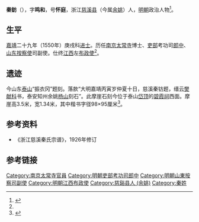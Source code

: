 {{expand|time=2014-10-01T06:08:46+00:00}}
'''秦鈁'''（{{bd|1522年||1579年||catIdx=Q}}），字'''鸣和'''，号'''怀庭'''，浙江[[慈溪县|慈溪县]]（今属[[余姚|余姚]]）人，[[明朝|明朝]]政治人物<ref name="Qin">{{cite web|url=http://diglweb.zjlib.cn:8081/zjtsg/mingren/cyxl.jsp?channelid=91659&record=300 |title=秦钫 |publisher=中国历代名人图像细览 |accessdate=2014-10-01 |language=zh-CN}}</ref>。

==生平==
[[嘉靖|嘉靖]]二十九年（1550年）庚戌科[[进士|进士]]。历任[[南京|南京]][[太常寺|太常寺]]博士、[[吏部|吏部]]考功司[[郎中_(官职)|郎中]]、[[山东|山东]][[按察使|按察使]]司副使。仕终[[江西|江西]]左[[布政使|布政使]]<ref name="Qin"/>。

==遗迹==
今山东[[泰山|泰山]]“振衣冈”题刻。落款“大明嘉靖丙寅岁仲夏十日，慈溪秦钫题，缙云[[樊献科|樊献科]]书，泰安知州余姚[[杨山|杨山]]刻石”。此摩崖石刻今位于泰山[[岱顶|岱顶]]的[[碧霞祠|碧霞祠]]西面。摩崖高3.5米，宽1.34米，其中楷书字径98×95厘米<ref>{{cite web |url=http://www.mount-tai.com.cn/3724.shtml |title=“振衣冈”题刻 |publisher=泰山文化 |date=时间： 2009/3/16 9:58:00 |accessdate=2014-10-01 |language=zh-CN |archive-date=2014-10-06 |archive-url=https://web.archive.org/web/20141006071203/http://www.mount-tai.com.cn/3724.shtml |dead-url=no }}</ref>。

==参考资料==
* 《浙江慈溪秦氏宗谱》，1926年修订

==参考链接==
{{reflist|2}}

{{嘉靖二十九年庚戌科殿試金榜}}

{{Authority control}}
{{DEFAULTSORT:Qin}}
[[Category:南京太常寺官員|Category:南京太常寺官員]]
[[Category:明朝吏部考功司郎中|Category:明朝吏部考功司郎中]]
[[Category:明朝山東按察司副使|Category:明朝山東按察司副使]]
[[Category:明朝江西布政使|Category:明朝江西布政使]]
[[Category:慈谿县人_(余姚)|Category:慈谿县人 (余姚)]]
[[Category:秦姓|Category:秦姓]]